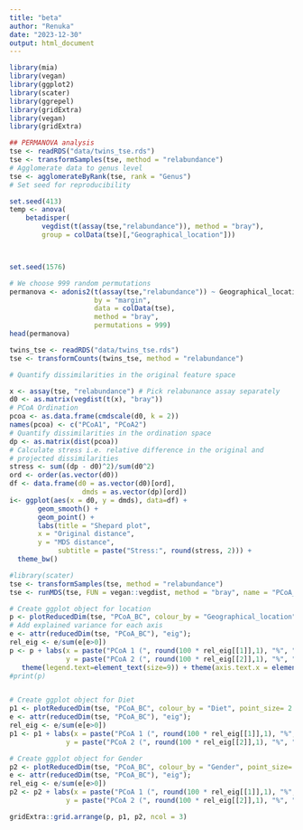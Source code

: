```yaml
---
title: "beta"
author: "Renuka"
date: "2023-12-30"
output: html_document
---
```




```r
library(mia)
library(vegan)
library(ggplot2)
library(scater)
library(ggrepel)
library(gridExtra)
library(vegan)
library(gridExtra)
```

```r
## PERMANOVA analysis
tse <- readRDS("data/twins_tse.rds")
tse <- transformSamples(tse, method = "relabundance")
# Agglomerate data to genus level
tse <- agglomerateByRank(tse, rank = "Genus")
# Set seed for reproducibility

set.seed(413)
temp <- anova(
    betadisper( 
        vegdist(t(assay(tse,"relabundance")), method = "bray"),
        group = colData(tse)[,"Geographical_location"]))



set.seed(1576)

# We choose 999 random permutations
permanova <- adonis2(t(assay(tse,"relabundance")) ~ Geographical_location + Diet + Gender,
                     by = "margin", 
                     data = colData(tse),
                     method = "bray",
                     permutations = 999)
head(permanova)
```

```r
twins_tse <- readRDS("data/twins_tse.rds")
tse <- transformCounts(twins_tse, method = "relabundance")

# Quantify dissimilarities in the original feature space

x <- assay(tse, "relabundance") # Pick relabunance assay separately
d0 <- as.matrix(vegdist(t(x), "bray"))
# PCoA Ordination
pcoa <- as.data.frame(cmdscale(d0, k = 2))
names(pcoa) <- c("PCoA1", "PCoA2")
# Quantify dissimilarities in the ordination space
dp <- as.matrix(dist(pcoa))
# Calculate stress i.e. relative difference in the original and
# projected dissimilarities
stress <- sum((dp - d0)^2)/sum(d0^2)
ord <- order(as.vector(d0))
df <- data.frame(d0 = as.vector(d0)[ord],
                  dmds = as.vector(dp)[ord])
i<- ggplot(aes(x = d0, y = dmds), data=df) + 
       geom_smooth() +
       geom_point() +       
       labs(title = "Shepard plot",
       x = "Original distance",
       y = "MDS distance",       
            subtitle = paste("Stress:", round(stress, 2))) +
  theme_bw()

#library(scater)
tse <- transformSamples(tse, method = "relabundance")
tse <- runMDS(tse, FUN = vegan::vegdist, method = "bray", name = "PCoA_BC", exprs_values = "relabundance")

# Create ggplot object for location 
p <- plotReducedDim(tse, "PCoA_BC", colour_by = "Geographical_location", point_size= 2.5)
# Add explained variance for each axis
e <- attr(reducedDim(tse, "PCoA_BC"), "eig");
rel_eig <- e/sum(e[e>0])          
p <- p + labs(x = paste("PCoA 1 (", round(100 * rel_eig[[1]],1), "%", ")", sep = ""),
              y = paste("PCoA 2 (", round(100 * rel_eig[[2]],1), "%", ")", sep = ""), title= "a. Geographical location") + 
   theme(legend.text=element_text(size=9)) + theme(axis.text.x = element_text(size=8), axis.text.y = element_text(size = 8)) + theme(axis.title = element_text(size = 10), plot.title = element_text(size = 15))  + theme(legend.position ="bottom")
#print(p)


# Create ggplot object for Diet
p1 <- plotReducedDim(tse, "PCoA_BC", colour_by = "Diet", point_size= 2.5)
e <- attr(reducedDim(tse, "PCoA_BC"), "eig");
rel_eig <- e/sum(e[e>0])          
p1 <- p1 + labs(x = paste("PCoA 1 (", round(100 * rel_eig[[1]],1), "%", ")", sep = ""),
              y = paste("PCoA 2 (", round(100 * rel_eig[[2]],1), "%", ")", sep = ""), title= "b. Diet") + theme( legend.text=element_text(size=5)) + theme(axis.text.x = element_text(size=8), axis.text.y = element_text(size = 12)) + theme(axis.title = element_text(size = 12), plot.title = element_text(size = 15)) + theme(legend.position ="bottom", legend.text = element_text(size=10)) #+ theme(legend.box.spacing = unit(5, "pt"), legend.margin=margin(10,10,10,10))  #+labs(tag = "A")

# Create ggplot object for Gender
p2 <- plotReducedDim(tse, "PCoA_BC", colour_by = "Gender", point_size= 2.5)
e <- attr(reducedDim(tse, "PCoA_BC"), "eig");
rel_eig <- e/sum(e[e>0])          
p2 <- p2 + labs(x = paste("PCoA 1 (", round(100 * rel_eig[[1]],1), "%", ")", sep = ""),
              y = paste("PCoA 2 (", round(100 * rel_eig[[2]],1), "%", ")", sep = ""), title= "c. Gender") + theme(legend.text=element_text(size=5)) + theme(axis.text.x = element_text(size=8), axis.text.y = element_text(size = 8)) + theme(axis.title = element_text(size = 10), plot.title = element_text(size = 15)) + theme(legend.box.spacing = unit(5, "pt"), legend.margin=margin(10,10,10,10)) + theme(legend.position ="bottom", legend.text = element_text(size=10))

gridExtra::grid.arrange(p, p1, p2, ncol = 3)
```
 
